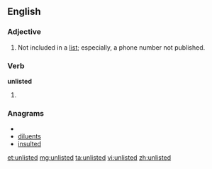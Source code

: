 ==English==

===Adjective===
{{en-adj|-}}

# Not included in a [[list]]; especially, a phone number not published.

===Verb===
'''unlisted'''

# {{past of|unlist}}

===Anagrams===
* {{alphagram|deilnstu}}
* [[diluents#English|diluents]]
* [[insulted#English|insulted]]

[[et:unlisted]]
[[mg:unlisted]]
[[ta:unlisted]]
[[vi:unlisted]]
[[zh:unlisted]]